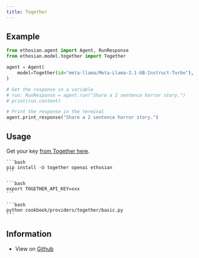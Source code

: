 ```yaml
---
title: Together
---
```


## Example

<CodeGroup>

```python agent.py
from ethosian.agent import Agent, RunResponse
from ethosian.model.together import Together

agent = Agent(
    model=Together(id="meta-llama/Meta-Llama-3.1-8B-Instruct-Turbo"),
)

# Get the response in a variable
# run: RunResponse = agent.run("Share a 2 sentence horror story.")
# print(run.content)

# Print the response in the terminal
agent.print_response("Share a 2 sentence horror story.")

```

</CodeGroup>

## Usage

Get your key [from Together here](https://api.together.xyz/settings/api-keys).

<Steps>
  <Snippet file="create-venv-step.mdx" />

  <Step title="Install libraries">

    ```bash
    pip install -U together openai ethosian
    ```

  </Step>

  <Step title="Export `TOGETHER_API_KEY`">

    ```bash
    export TOGETHER_API_KEY=xxx
    ```

  </Step>

  <Step title="Run Together Agent">

    ```bash
    python cookbook/providers/together/basic.py
    ```

  </Step>

  </Steps>

## Information

- View on [Github](https://github.com/ethosianhq/ethosian/tree/main/cookbook/providers/together/basic.py)
